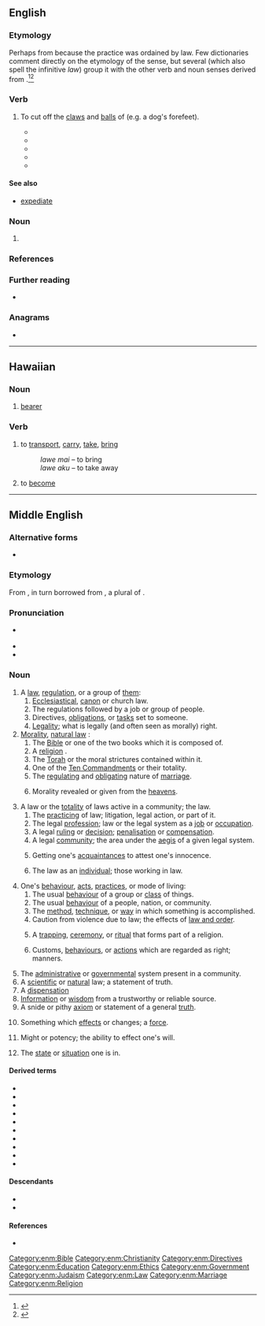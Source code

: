 ==English==

===Etymology===
Perhaps from {{m|en|law}} because the practice was ordained by law. Few dictionaries comment directly on the etymology of the sense, but several (which also spell the infinitive ''law'') group it with the other verb and noun senses derived from {{cog|ang|lagu||law}}.<ref>{{R:Century 1911|law}}</ref><ref>{{R:Dictionary.com|law}}</ref>

===Verb===
{{en-verb|lawes|lawing|lawed}}

# {{lb|en|transitive}} To cut off the [[claw]]s and [[ball]]s of (e.g. a dog's forefeet).
#* {{quote-book|year=1808 |title=Remarks on forest scenery, and other woodland views |author=William Gilpin  |page= |ISBN= |passage=They were enveloped in forms, and easily evaded ; like a '''lawed''' dog, too mutilated to catch their game. }}
#* {{quote-book|year=1866 |title=Researches Into the History of the British Dog  |author=
George Richard Jesse  |page= |ISBN= |passage=In the 3 Edw II., at a Court-Leet and Court-Baron held for the manor of Sutton-Cold field, in Warwickshire, when the ancient customs of the Lordship from the time of Athelstan and until the coronation of Henry III. were testified to by the Jury, they certified that they had heard their ancestors say that, when Sutton manor was in the hands of the Kings of England, all the Chase was afforested, and all the dogs within the forest used to be '''lawed''', and the left claw of the foot cut off: and after it came into the hands of the Earl of Warwick they had leave to have and hold dogs of all kind unlawed. }}
#* {{quote-book|year=1950 |title=Transactions of the Historic Society of Lancashire and Cheshire  |author= |page= |ISBN= |passage=The Vicar of Bacford for the same John Miller there for the same Beatrice de Coghull for one dog not '''lawed'''. }}
#* {{quote-book|year=2011|title=Sarum |author=
Edward Rutherfurd  |page=511 |ISBN=1446472027 |passage=Godric rarely entered the forest, and, having already trained Harold to help with driving the sheep, at which the young dog had shown a remarkable talent, he had no wish to have him '''lawed'''. }}
#* {{seemoreCites|lang=en}}

====See also====
* [[expediate]]

===Noun===
{{en-noun}}

# {{obsolete spelling of|law|lang=en}}

===References===
<references/>

===Further reading===
* {{R:Webster 1913}}

===Anagrams===
* {{anagrams|en|a=aelw|alew|wale|weal}}

----

==Hawaiian==

===Noun===
{{haw-noun}}

# [[bearer]]

===Verb===
{{haw-verb|t}}

# {{lb|haw|transitive}} to [[transport]], [[carry]], [[take]], [[bring]]
#: ''lawe mai'' – to bring
#: ''lawe aku'' – to take away
# {{lb|haw|stative}} to [[become]]

----

==Middle English==
<!--this Middle English entry was created using Template:new enm entry-->

===Alternative forms===
* {{alter|enm|laȝe|laȝhe|lagh|laghe|laugh|lage|laue|lau|law|lauwe|laȝwe}}

===Etymology===
From {{inh|enm|ang|lagu}}, in turn borrowed from {{der|enm|non|*lagu}}, a plural of {{m|non|lag}}.

===Pronunciation===
* {{a|Early ME}} {{IPA|lang=enm|/ˈlaɣə/}}
* {{IPA|lang=enm|/ˈlau̯(ə)/}}
* {{rhyme|lang=enm|au̯(ə)}}

===Noun===
{{enm-noun|pl=lawes|pl2=lawen|pl2_qual=Early ME}}

# A [[law]], [[regulation]], or a group of [[them]]:
## [[ecclesiastical|Ecclesiastical]], [[canon]] or church law.
## The regulations followed by a job or group of people.
## Directives, [[obligations]], or [[tasks]] set to someone.
## [[legality|Legality]]; what is legally (and often seen as morally) right.
# [[morality|Morality]], [[natural law]] {{gloss|either instinctual or taught}}:
## The [[Bible]] or one of the two books which it is composed of.
## A [[religion]] {{gloss|especially Christianity}}.
## The [[Torah]] or the moral strictures contained within it.
## One of the [[Ten Commandments]] or their totality.
## The [[regulating]] and [[obligating]] nature of [[marriage]].
## {{lb|enm|rare}} Morality revealed or given from the [[heavens]].
# A law or the [[totality]] of laws active in a community; the law.
## The [[practicing]] of law; litigation, legal action, or part of it.
## The legal [[profession]]; law or the legal system as a [[job]] or [[occupation]].
## A legal [[ruling]] or [[decision]]; [[penalisation]] or [[compensation]].
## A legal [[community]]; the area under the [[aegis]] of a given legal system.
## {{lb|enm|rare}} Getting one's [[acquaintances]] to attest one's innocence.
## {{lb|enm|rare}} The law as an [[individual]]; those working in law.
# One's [[behaviour]], [[acts]], [[practices]], or mode of living:
## The usual [[behaviour]] of a group or [[class]] of things.
## The usual [[behaviour]] of a people, nation, or community.
## The [[method]], [[technique]], or [[way]] in which something is accomplished.
## Caution from violence due to law; the effects of [[law and order]].
## {{lb|enm|rare}} A [[trapping]], [[ceremony]], or [[ritual]] that forms part of a religion.
## {{lb|enm|rare}} Customs, [[behaviours]], or [[actions]] which are regarded as right; manners.
# The [[administrative]] or [[governmental]] system present in a community.
# A [[scientific]] or [[natural]] law; a statement of truth.
# A [[dispensation]] {{gloss|one of the periods of Christian history}}
# [[information|Information]] or [[wisdom]] from a trustworthy or reliable source.
# A snide or pithy [[axiom]] or statement of a general [[truth]].
# {{lb|enm|rare}} Something which [[effects]] or changes; a [[force]].
# {{lb|enm|rare}} Might or potency; the ability to effect one's will.
# {{lb|enm|rare}} The [[state]] or [[situation]] one is in.

====Derived terms====
* {{l|enm|Dene lawe}}
* {{l|enm|lawday}}
* {{l|enm|laweful}}
* {{l|enm|lawely}}
* {{l|enm|laweles}}
* {{l|enm|laweliche}}
* {{l|enm|lawfully}}
* {{l|enm|laufulnes}}
* {{l|enm|lawier}}
* {{l|enm|moder in lawe}}

====Descendants====
* {{desc|en|law}}
* {{desc|sco|law}}

====References====
* {{R:MED Online|entry=laue (n.) |id= MED24815 |accessdate=2019-02-19}}

[[Category:enm:Bible]]
[[Category:enm:Christianity]]
[[Category:enm:Directives]]
[[Category:enm:Education]]
[[Category:enm:Ethics]]
[[Category:enm:Government]]
[[Category:enm:Judaism]]
[[Category:enm:Law]]
[[Category:enm:Marriage]]
[[Category:enm:Religion]]